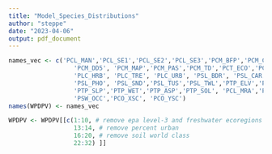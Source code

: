 ```yaml
---
title: "Model_Species_Distributions"
author: "steppe"
date: "2023-04-06"
output: pdf_document
---
```


```r

names_vec <- c('PCL_MAN','PCL_SE1','PCL_SE2','PCL_SE3','PCM_BFP','PCM_CMD',
                  'PCM_DD5', 'PCM_MAP','PCM_PAS','PCM_TD','PCT_ECO','PCT_EFW',
                  'PLC_HRB', 'PLC_TRE', 'PLC_URB', 'PSL_BDR', 'PSL_CAR', 
                  'PSL_PHO', 'PSL_SND','PSL_TUS','PSL_TWL','PTP_ELV','PTP_RLV',
                  'PTP_SLP','PTP_WET','PTP_ASP','PTP_SOL', 'PCL_MRA','PSW_DIS',
                  'PSW_OCC','PCO_XSC', 'PCO_YSC')
names(WPDPV) <- names_vec

WPDPV <- WPDPV[[c(1:10, # remove epa level-3 and freshwater ecoregions
                  13:14, # remove percent urban
                  16:20, # remove soil world class
                  22:32) ]]

```



```r



```


```r

```


